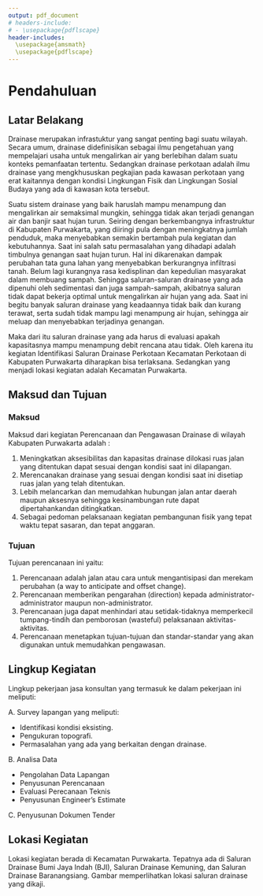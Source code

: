```yaml
---
output: pdf_document
# headers-include:
# - \usepackage{pdflscape}
header-includes:
  \usepackage{amsmath}
  \usepackage{pdflscape}
---
```




# Pendahuluan\label{label1}

<!-- Contoh untuk referensi ke daftar pustaka: -->
<!-- This is an example introduction. Let's cite someone here [@Author2016]. And in text as well: @Author2013 says that we can cite people in text. Or we can write the name, and than use the citation thingy to print the year: Blabla states something about something [-@Blabla2010]. Or how about multiple citations [@Author2016; @Author2013]. Or we citation with a little of text around it [for example see @Blabla2010, pp. 92-93]. -->


## Latar Belakang

Drainase merupakan infrastuktur yang sangat penting bagi suatu wilayah. Secara umum, drainase didefinisikan sebagai ilmu pengetahuan yang mempelajari usaha untuk mengalirkan air yang berlebihan dalam suatu konteks pemanfaatan tertentu. Sedangkan drainase perkotaan adalah ilmu drainase yang mengkhususkan pegkajian pada kawasan perkotaan yang erat kaitannya dengan kondisi Lingkungan Fisik dan Lingkungan Sosial Budaya yang ada di kawasan kota tersebut.

Suatu sistem drainase yang baik haruslah mampu menampung dan mengalirkan air semaksimal mungkin, sehingga tidak akan terjadi genangan air dan banjir saat hujan turun. Seiring dengan berkembangnya infrastruktur di Kabupaten Purwakarta, yang diiringi pula dengan meningkatnya jumlah penduduk, maka menyebabkan semakin bertambah pula kegiatan dan kebutuhannya. 
Saat ini salah satu permasalahan yang dihadapi adalah timbulnya genangan saat hujan turun. Hal ini dikarenakan dampak perubahan tata guna lahan yang menyebabkan berkurangnya infiltrasi tanah. Belum lagi kurangnya rasa kedisplinan dan kepedulian masyarakat dalam membuang sampah. Sehingga saluran-saluran drainase yang ada dipenuhi oleh sedimentasi dan juga sampah-sampah, akibatnya saluran tidak dapat bekerja optimal untuk mengalirkan air hujan yang ada. Saat ini begitu banyak saluran drainase yang keadaannya tidak baik dan kurang terawat, serta sudah tidak mampu lagi menampung air hujan, sehingga air meluap dan menyebabkan terjadinya genangan.

Maka dari itu saluran drainase yang ada harus di evaluasi apakah kapasitasnya mampu menampung debit rencana atau tidak. Oleh karena itu kegiatan Identifikasi Saluran Drainase Perkotaan Kecamatan Perkotaan di Kabupaten Purwakarta diharapkan bisa terlaksana. Sedangkan yang menjadi lokasi kegiatan adalah Kecamatan Purwakarta.

## Maksud dan Tujuan

### Maksud

Maksud dari kegiatan Perencanaan dan Pengawasan Drainase di wilayah Kabupaten Purwakarta adalah :

1. Meningkatkan aksesibilitas dan kapasitas drainase dilokasi ruas jalan yang ditentukan dapat sesuai dengan kondisi saat ini dilapangan. 
2. Merencanakan drainase yang sesuai dengan kondisi saat ini disetiap ruas jalan yang telah ditentukan.
3. Lebih melancarkan dan memudahkan hubungan jalan antar daerah maupun aksesnya sehingga kesinambungan rute dapat dipertahankandan ditingkatkan.
4. Sebagai pedoman pelaksanaan kegiatan pembangunan fisik yang tepat waktu tepat sasaran, dan tepat anggaran.

### Tujuan
Tujuan perencanaan ini yaitu:

1. Perencanaan adalah jalan atau cara untuk mengantisipasi dan merekam perubahan (a way to anticipate and offset change).
2. Perencanaan memberikan pengarahan (direction) kepada administrator-administrator maupun non-administrator.
3. Perencanaan juga dapat menhindari atau setidak-tidaknya memperkecil tumpang-tindih dan pemborosan (wasteful) pelaksanaan aktivitas-aktivitas.
4. Perencanaan menetapkan tujuan-tujuan dan standar-standar yang akan digunakan untuk memudahkan pengawasan.


## Lingkup Kegiatan
Lingkup pekerjaan jasa konsultan yang termasuk ke dalam pekerjaan ini meliputi:

A. Survey lapangan yang meliputi:

- Identifikasi kondisi eksisting.  
- Pengukuran topografi.  
- Permasalahan yang ada yang berkaitan dengan drainase.

B. Analisa Data

- Pengolahan Data Lapangan  
- Penyusunan Perencanaan  
- Evaluasi Perecanaan Teknis  
- Penyusunan Engineer’s Estimate
  

C. Penyusunan Dokumen Tender

## Lokasi Kegiatan

Lokasi kegiatan berada di Kecamatan Purwakarta. Tepatnya ada di Saluran Drainase Bumi Jaya Indah (BJI), Saluran Drainase Kemuning, dan Saluran Drainase Baranangsiang. Gambar \ref{fig:lokasi_pekerjaan} memperlihatkan lokasi saluran drainase yang dikaji.

\begin{landscape}

\begin{figure}
  \begin{center}
  \includegraphics[width=23.5cm,height=20cm]{gambar/lokasi_pekerjaan_all.png}
  \caption{Lokasi Pekerjaan Drainase}
  \label{fig:lokasi_pekerjaan}
  \end{center}
\end{figure}

\end{landscape}




<!-- Some text... And finally, a subsection that won't be numbered or shown in the table of contents: -->
<!-- \subsection*{Kind of invisible subsection} -->

<!-- This section  won't be displayed in the table of contents. It also won't be numbered. Now let's move on to the methods. -->
